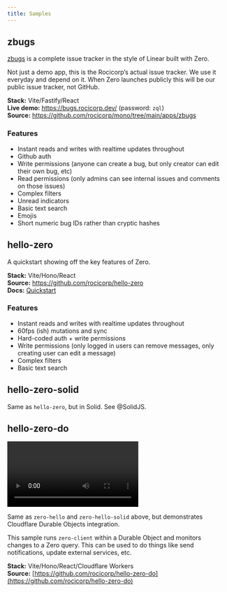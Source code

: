 ```yaml
---
title: Samples
---
```


## zbugs

[zbugs](https://bugs.rocicorp.dev/) is a complete issue tracker in the style of Linear built with Zero.

Not just a demo app, this is the Rocicorp’s actual issue tracker. We use it everyday and depend on it. When Zero launches publicly this will be our public issue tracker, not GitHub.

<ImageLightbox src="/images/samples/zbugs.png" alt="zbugs" />

**Stack:** Vite/Fastify/React<br/>
**Live demo:** https://bugs.rocicorp.dev/ (password: `zql`)<br/>
**Source:** https://github.com/rocicorp/mono/tree/main/apps/zbugs

### Features

- Instant reads and writes with realtime updates throughout
- Github auth
- Write permissions (anyone can create a bug, but only creator can edit their own bug, etc)
- Read permissions (only admins can see internal issues and comments on those issues)
- Complex filters
- Unread indicators
- Basic text search
- Emojis
- Short numeric bug IDs rather than cryptic hashes

## hello-zero

A quickstart showing off the key features of Zero.

<ImageLightbox src="/images/samples/quickstart.png" alt="Quickstart" />

**Stack:** Vite/Hono/React<br/>
**Source:** https://github.com/rocicorp/hello-zero<br/>
**Docs:** [Quickstart](/docs/quickstart)

### Features

- Instant reads and writes with realtime updates throughout
- 60fps (ish) mutations and sync
- Hard-coded auth + write permissions
- Write permissions (only logged in users can remove messages, only creating user can edit a message)
- Complex filters
- Basic text search

## hello-zero-solid

Same as `hello-zero`, but in Solid. See @SolidJS.

## hello-zero-do

<Video
  src="https://d2nzlypqdo5xbb.cloudfront.net/video/hello-zero-do.mp4"
  alt="hello-zero-do demo"
/>

Same as `zero-hello` and `zero-hello-solid` above, but demonstrates Cloudflare Durable Objects integration.

This sample runs `zero-client` within a Durable Object and monitors changes to a Zero query. This can be used to do things like send notifications, update external services, etc.

**Stack:** Vite/Hono/React/Cloudflare Workers<br/>
**Source:** [https://github.com/rocicorp/hello-zero-do](https://github.com/rocicorp/hello-zero-do)
